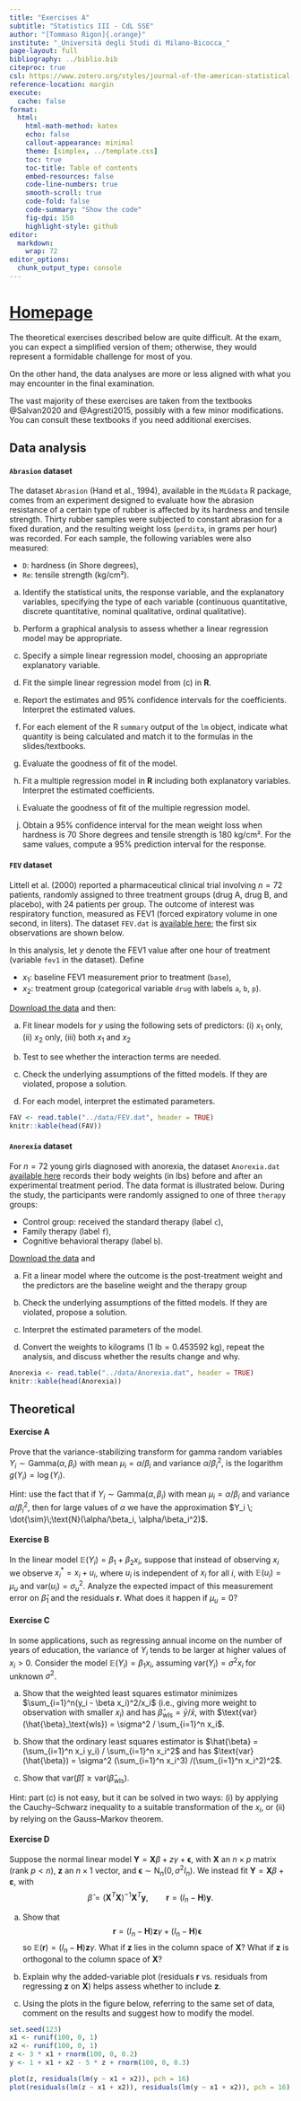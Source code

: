 ```yaml
---
title: "Exercises A"
subtitle: "Statistics III - CdL SSE"
author: "[Tommaso Rigon]{.orange}"
institute: "_Università degli Studi di Milano-Bicocca_"
page-layout: full
bibliography: ../biblio.bib
citeproc: true
csl: https://www.zotero.org/styles/journal-of-the-american-statistical-association
reference-location: margin
execute:
  cache: false
format:
  html:
    html-math-method: katex
    echo: false
    callout-appearance: minimal
    theme: [simplex, ../template.css]
    toc: true
    toc-title: Table of contents
    embed-resources: false
    code-line-numbers: true
    smooth-scroll: true
    code-fold: false
    code-summary: "Show the code"
    fig-dpi: 150
    highlight-style: github
editor: 
  markdown: 
    wrap: 72
editor_options: 
  chunk_output_type: console
---
```


# [Homepage](../index.html)

The theoretical exercises described below are quite [difficult]{.orange}. At the [exam]{.blue}, you can expect a [simplified version]{.blue} of them; otherwise, they would represent a formidable challenge for most of you.

On the other hand, the data analyses are more or less aligned with what you may encounter in the final examination.

:::callout-tip
The vast majority of these exercises are taken from the textbooks @Salvan2020 and @Agresti2015, possibly with a few minor modifications. You can consult these textbooks if you need additional exercises.
:::


## Data analysis

:::{.callout-note collapse=true}
#### `Abrasion` dataset

The dataset `Abrasion` (Hand et al., 1994), available in the `MLGdata` R package, comes from an experiment designed to evaluate how the abrasion resistance of a certain type of rubber is affected by its hardness and tensile strength. Thirty rubber samples were subjected to constant abrasion for a fixed duration, and the resulting weight loss (`perdita`, in grams per hour) was recorded. For each sample, the following variables were also measured:  

- `D`: hardness (in Shore degrees),  
- `Re`: tensile strength (kg/cm²).  

(a) Identify the statistical units, the response variable, and the explanatory variables, specifying the type of each variable (continuous quantitative, discrete quantitative, nominal qualitative, ordinal qualitative).

(b) Perform a graphical analysis to assess whether a linear regression model may be appropriate.

(c) Specify a simple linear regression model, choosing an appropriate explanatory variable.

(d) Fit the simple linear regression model from (c) in **R**.

(e) Report the estimates and 95% confidence intervals for the coefficients. Interpret the estimated values.

(f) For each element of the R  `summary` output of the `lm` object, indicate what quantity is being calculated and match it to the formulas in the slides/textbooks.

(g) Evaluate the goodness of fit of the model.

(h) Fit a multiple regression model in **R** including both explanatory variables. Interpret the estimated coefficients.

(i) Evaluate the goodness of fit of the multiple regression model.

(j) Obtain a 95% confidence interval for the mean weight loss when hardness is 70 Shore degrees and tensile strength is 180 kg/cm². For the same values, compute a 95% prediction interval for the response.
:::

::: {.callout-note collapse=true}
#### `FEV` dataset

Littell et al. (2000) reported a pharmaceutical clinical trial involving $n = 72$ patients, randomly assigned to three treatment groups (drug A, drug B, and placebo), with 24 patients per group. The outcome of interest was respiratory function, measured as FEV1 (forced expiratory volume in one second, in liters). The dataset `FEV.dat` is [available here](../data/FEV.dat); the first six observations are shown below.

In this analysis, let $y$ denote the FEV1 value after one hour of treatment (variable `fev1` in the dataset). Define 

- $x_1$: baseline FEV1 measurement prior to treatment (`base`),  
- $x_2$: treatment group (categorical variable `drug` with labels `a`, `b`, `p`).  

[Download the data](../data/FEV.dat) and then:

(a) Fit linear models for $y$ using the following sets of predictors: (i) $x_1$ only, (ii) $x_2$ only, (iii) both $x_1$ and $x_2$

(b) Test to see whether the interaction terms are needed. 

(c) Check the underlying assumptions of the fitted models. If they are violated, propose a solution. 

(d) For each model, [interpret]{.blue} the estimated parameters. 


```r
FAV <- read.table("../data/FEV.dat", header = TRUE)
knitr::kable(head(FAV))
```

:::


:::{.callout-note collapse=true}
#### `Anorexia` dataset

For $n = 72$ young girls diagnosed with anorexia, the dataset `Anorexia.dat` [available here](../data/Anorexia.dat) records their body weights (in lbs) before and after an experimental treatment period. The data format is illustrated below. During the study, the participants were randomly assigned to one of three `therapy` groups:  

- Control group: received the standard therapy (label `c`),  
- Family therapy (label `f`),  
- Cognitive behavioral therapy (label `b`).  

[Download the data](../data/Anorexia.dat) and 

(a) Fit a linear model where the outcome is the [post-treatment weight]{.blue} and the predictors are the [baseline weight]{.orange} and the [therapy group]{.orange}

(b) Check the underlying assumptions of the fitted models. If they are violated, propose a solution. 

(c) [Interpret]{.blue} the estimated parameters of the model. 

(d) Convert the weights to kilograms ($1\ \text{lb} = 0.453592\ \text{kg}$), repeat the analysis, and discuss whether the results change and why.  

```r
Anorexia <- read.table("../data/Anorexia.dat", header = TRUE)
knitr::kable(head(Anorexia))
```

:::

## Theoretical

:::{.callout-note collapse=true}
#### Exercise A

Prove that the variance-stabilizing transform for gamma random variables $Y_i\sim \text{Gamma}(\alpha, \beta_i)$ with mean $\mu_i = \alpha/\beta_i$ and variance $\alpha/\beta_i^2$, is the logarithm $g(Y_i) = \log(Y_i)$. 

[Hint]{.blue}: use the fact that if $Y_i \sim \text{Gamma}(\alpha, \beta_i)$ with mean $\mu_i = \alpha/\beta_i$ and variance $\alpha/\beta_i^2$, then for large values of $\alpha$ we have the approximation $Y_i \; \dot{\sim}\;\text{N}(\alpha/\beta_i, \alpha/\beta_i^2)$.
:::

:::{.callout-note collapse=true}
#### Exercise B

In the linear model $\mathbb{E}(Y_i) = \beta_1 + \beta_2 x_i$, suppose that instead of observing $x_i$ we observe $x_i^* = x_i + u_i$, where $u_i$ is independent of $x_i$ for all $i$, with $\mathbb{E}(u_i) = \mu_u$ and $\text{var}(u_i) = \sigma^2_u$. Analyze the expected impact of this [measurement error]{.orange} on $\hat{\beta}_1$ and the residuals $\bm{r}$. What does it happen if $\mu_u = 0$?

:::

:::{.callout-note collapse=true}
#### Exercise C

In some applications, such as regressing annual income on the number of years of education, the variance of $Y_i$ tends to be larger at higher values of $x_i > 0$. Consider the model $\mathbb{E}(Y_i) = \beta_1 x_i$, assuming $\text{var}(Y_i) = \sigma^2 x_i$ for unknown $\sigma^2$. 

(a) Show that the weighted least squares estimator minimizes $\sum_{i=1}^n(y_i - \beta x_i)^2/x_i$ (i.e., giving more weight to observation with smaller $x_i$) and has $\hat{\beta}_\text{wls} = \bar{y}/\bar{x}$, with $\text{var}(\hat{\beta}_\text{wls}) = \sigma^2 / \sum_{i=1}^n x_i$.

(b) Show that the ordinary least squares estimator is $\hat{\beta} = (\sum_{i=1}^n x_i y_i) / \sum_{i=1}^n x_i^2$ and has $\text{var}(\hat{\beta}) = \sigma^2 (\sum_{i=1}^n x_i^3) /(\sum_{i=1}^n x_i^2)^2$. 

(c) Show that $\text{var}(\hat{\beta}) \ge \text{var}(\hat{\beta}_\text{wls})$. 

[Hint]{.blue}: part (c) is not easy, but it can be solved in two ways: (i) by applying the Cauchy–Schwarz inequality to a suitable transformation of the $x_i$, or (ii) by relying on the Gauss–Markov theorem.
:::

:::{.callout-note collapse=true}
#### Exercise D

Suppose the normal linear model $\bm{Y} = \bm{X}\beta + z\gamma + \bm{\epsilon}$,  with $\bm{X}$ an $n \times p$ matrix (rank $p<n$), $\bm{z}$ an $n \times 1$ vector, and $\bm{\epsilon} \sim \text{N}_n(0,\sigma^2 I_n)$. We instead fit $\bm{Y} = \bm{X}\beta + \bm{\varepsilon}$, with 
$$
\hat{\beta} = (\bm{X}^T \bm{X})^{-1}\bm{X}^T \bm{y}, \qquad \bm{r} = (I_n - \bm{H})\bm{y}.
$$

(a) Show that $$
\bm{r} = (I_n - \bm{H})\bm{z}\gamma + (I_n - \bm{H})\bm{\epsilon}$$ 
so $\mathbb{E}(\bm{r}) = (I_n - \bm{H})\bm{z}\gamma$. What if $\bm{z}$ lies in the column space of $\bm{X}$? What if $\bm{z}$ is orthogonal to the column space of $\bm{X}$?

(b) Explain why the [added-variable plot]{.blue} (residuals $\bm{r}$ vs. residuals from regressing $\bm{z}$ on $\bm{X}$) helps assess whether to include $\bm{z}$.  

(c) Using the plots in the figure below, referring to the same set of data, comment on the results and suggest how to modify the model.

```r
set.seed(123)
x1 <- runif(100, 0, 1)
x2 <- runif(100, 0, 1)
z <- 3 * x1 + rnorm(100, 0, 0.2)
y <- 1 + x1 + x2 - 5 * z + rnorm(100, 0, 0.3)

plot(z, residuals(lm(y ~ x1 + x2)), pch = 16)
plot(residuals(lm(z ~ x1 + x2)), residuals(lm(y ~ x1 + x2)), pch = 16)
```
:::

